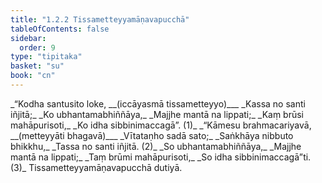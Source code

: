 ```yaml
---
title: "1.2.2 Tissametteyyamāṇavapucchā"
tableOfContents: false
sidebar:
  order: 9
type: "tipitaka"
basket: "su"
book: "cn"
---
```



<DynamicBreadcrumb />

<Division number="65" book="cn">

<Paragraph number="68" type="verses" book="cn">
_“Kodha santusito loke, __(iccāyasmā tissametteyyo)___  
_Kassa no santi iñjitā;_  
_Ko ubhantamabhiññāya,_  
_Majjhe mantā na lippati;_  
_Kaṃ brūsi mahāpurisoti,_  
_Ko idha sibbinimaccagā”. (1)_  

</Paragraph>

</Division>
<Division number="66" book="cn">

<Paragraph number="69" type="verses" book="cn">
_“Kāmesu brahmacariyavā, __(metteyyāti bhagavā)___  
_Vītataṇho sadā sato;_  
_Saṅkhāya nibbuto bhikkhu,_  
_Tassa no santi iñjitā. (2)_  

</Paragraph>

</Division>
<Division number="67" book="cn">

<Paragraph number="70" type="verses" book="cn">
_So ubhantamabhiññāya,_  
_Majjhe mantā na lippati;_  
_Taṃ brūmi mahāpurisoti,_  
_So idha sibbinimaccagā”ti. (3)_  


</Paragraph>
</Division>

<Paragraph number="71" type="center" book="cn">
Tissametteyyamāṇavapucchā dutiyā.
</Paragraph>